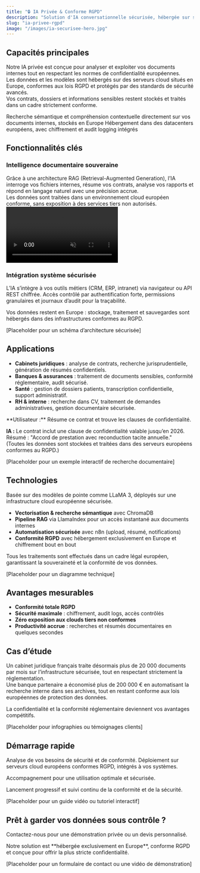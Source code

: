 ---
title: "🔒 IA Privée & Conforme RGPD"
description: "Solution d'IA conversationnelle sécurisée, hébergée sur serveurs européens conformes aux lois de protection des données"
slug: "ia-privee-rgpd"
image: "/images/ia-securisee-hero.jpg"
---

## Capacités principales

Notre IA privée est conçue pour analyser et exploiter vos documents internes tout en respectant les normes de confidentialité européennes.  
Les données et les modèles sont hébergés sur des serveurs cloud situés en Europe, conformes aux lois RGPD et protégés par des standards de sécurité avancés.  
Vos contrats, dossiers et informations sensibles restent stockés et traités dans un cadre strictement conforme.

<CardGroup cols={2}>
  <Card title="Analyse documentaire sécurisée" icon="file">
    Recherche sémantique et compréhension contextuelle directement sur vos documents internes,
    stockés en Europe
  </Card>
  <Card title="Conformité RGPD garantie" icon="shield-check">
    Hébergement dans des datacenters européens, avec chiffrement et audit logging intégrés
  </Card>
</CardGroup>

## Fonctionnalités clés

### Intelligence documentaire souveraine

Grâce à une architecture RAG (Retrieval-Augmented Generation), l’IA interroge vos fichiers internes, résume vos contrats, analyse vos rapports et répond en langage naturel avec une précision accrue.  
Les données sont traitées dans un environnement cloud européen conforme, sans exposition à des services tiers non autorisés.
<video
  autoPlay
  muted
  loop
  playsInline
  className="w-full aspect-video rounded-xl"
  src="./public/videos/demo.mp4"
/>
### Intégration système sécurisée

L’IA s’intègre à vos outils métiers (CRM, ERP, intranet) via navigateur ou API REST chiffrée. Accès contrôlé par authentification forte, permissions granulaires et journaux d’audit pour la traçabilité.

<Warning>
  Vos données restent en Europe : stockage, traitement et sauvegardes sont hébergés dans des
  infrastructures conformes au RGPD.
</Warning>

[Placeholder pour un schéma d’architecture sécurisée]

## Applications

- **Cabinets juridiques** : analyse de contrats, recherche jurisprudentielle, génération de résumés confidentiels.
- **Banques & assurances** : traitement de documents sensibles, conformité réglementaire, audit sécurisé.
- **Santé** : gestion de dossiers patients, transcription confidentielle, support administratif.
- **RH & interne** : recherche dans CV, traitement de demandes administratives, gestion documentaire sécurisée.

<Expandable title="Exemple d’utilisation sécurisée">
  **Utilisateur :** Résume ce contrat et trouve les clauses de confidentialité.

**IA :** Le contrat inclut une clause de confidentialité valable jusqu’en 2026. Résumé : "Accord de prestation avec reconduction tacite annuelle."  
 (Toutes les données sont stockées et traitées dans des serveurs européens conformes au RGPD.)

</Expandable>

[Placeholder pour un exemple interactif de recherche documentaire]

## Technologies

Basée sur des modèles de pointe comme LLaMA 3, déployés sur une infrastructure cloud européenne sécurisée.

- **Vectorisation & recherche sémantique** avec ChromaDB
- **Pipeline RAG** via LlamaIndex pour un accès instantané aux documents internes
- **Automatisation sécurisée** avec n8n (upload, résumé, notifications)
- **Conformité RGPD** avec hébergement exclusivement en Europe et chiffrement bout en bout

<Info>
  Tous les traitements sont effectués dans un cadre légal européen, garantissant la souveraineté et
  la conformité de vos données.
</Info>

[Placeholder pour un diagramme technique]

## Avantages mesurables

- **Conformité totale RGPD**
- **Sécurité maximale** : chiffrement, audit logs, accès contrôlés
- **Zéro exposition aux clouds tiers non conformes**
- **Productivité accrue** : recherches et résumés documentaires en quelques secondes

## Cas d’étude

Un cabinet juridique français traite désormais plus de 20 000 documents par mois sur l’infrastructure sécurisée, tout en respectant strictement la réglementation.  
Une banque partenaire a économisé plus de 200 000 € en automatisant la recherche interne dans ses archives, tout en restant conforme aux lois européennes de protection des données.

<Check>
  La confidentialité et la conformité réglementaire deviennent vos avantages compétitifs.
</Check>

[Placeholder pour infographies ou témoignages clients]

## Démarrage rapide

<Steps>
<Step title="Consultation initiale">
  Analyse de vos besoins de sécurité et de conformité.
</Step>

<Step title="Configuration technique">
  Déploiement sur serveurs cloud européens conformes RGPD, intégrés à vos systèmes.
</Step>

<Step title="Formation équipes">Accompagnement pour une utilisation optimale et sécurisée.</Step>

<Step title="Mise en production">
  Lancement progressif et suivi continu de la conformité et de la sécurité.
</Step>
</Steps>

[Placeholder pour un guide vidéo ou tutoriel interactif]

## Prêt à garder vos données sous contrôle ?

Contactez-nous pour une démonstration privée ou un devis personnalisé.

<Note>
  Notre solution est **hébergée exclusivement en Europe**, conforme RGPD et conçue pour offrir la
  plus stricte confidentialité.
</Note>

[Placeholder pour un formulaire de contact ou une vidéo de démonstration]
